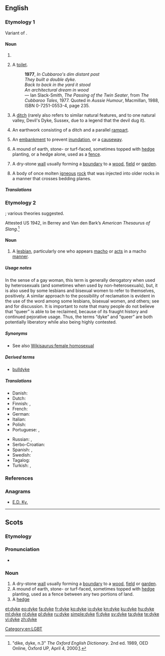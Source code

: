 {{also|dike}}
==English==
{{wikipedia}}

===Etymology 1===
Variant of {{term|dike}}.

====Noun====
{{en-noun}}

# {{alternative spelling of|dike|lang=en}}
# {{context|Australia|slang|lang=en}} A [[toilet]].
#: '''1977''', ''In Cubbaroo's dim distant past <br> They built a double dyke. <br> Back to back in the yard it stood <br> An architectural dream in wood'' <br> &mdash; Ian Slack-Smith, ''The Passing of the Twin Seater'', from ''The Cubbaroo Tales'', 1977. Quoted in ''Aussie Humour'', Macmillan, 1988, ISBN 0-7251-0553-4, page 235.
# {{context|UK|lang=en}} A [[ditch]] (rarely also refers to similar natural features, and to one natural valley, Devil's Dyke, Sussex, due to a legend that the devil dug it).
# {{context|UK|mainly S England|lang=en}} An earthwork consisting of a ditch and a parallel [[rampart]].
# {{context|British|lang=en}} An [[embankment]] to prevent [[inundation]], or a [[causeway]].
# {{context|UK|mainly Scotland and N England|lang=en}} A mound of earth, stone- or turf-faced, sometimes topped with [[hedge]] planting, or a hedge alone, used as a [[fence]].
# {{context|UK|mainly Scotland and N England|lang=en}} A dry-stone [[wall]] usually forming a [[boundary]] to a [[wood]], [[field]] or [[garden]].
# {{context|British|geology|lang=en}} A body of once molten [[igneous]] [[rock]] that was injected into older rocks in a manner that crosses bedding planes.
{{wikipedia|Devil's Dyke, Sussex}}

=====Translations=====
{{trans-see|variant spelling of dike|dike}}

===Etymology 2===
{{wikipedia|Dyke (slang)}}
{{unk.|en}}; various theories suggested.

Attested US 1942, in Berrey and Van den Bark’s ''American Thesaurus of Slang''.<ref>"dike, dyke, n.3" ''The Oxford English Dictionary''. 2nd ed. 1989, OED Online, Oxford UP, April 4, 2000.[http://dictionary.oed.com/cgi/entry/50064031].</ref>

====Noun====
{{en-noun}}

# {{context|slang|pejorative|lang=en}} A [[lesbian]], particularly one who appears [[macho]] or [[act]]s in a macho [[manner]].

=====Usage notes=====
In the sense of a gay woman, this term is generally derogatory when used by heterosexuals (and sometimes when used by non-heterosexuals), but, it is also used by some lesbians and bisexual women to refer to themselves, positively. A similar approach to the possibility of reclamation is evident in the use of the word {{term|queer}} among some lesbians, bisexual women, and others; see {{w|reclaimed word}} and {{w|reappropriation}} for discussion. It is important to note that many people do not believe that “queer” is able to be reclaimed, because of its fraught history and continued pejorative usage. Thus, the terms “dyke” and “queer” are both potentially liberatory while also being highly contested.

=====Synonyms=====
* See also [[Wikisaurus:female homosexual]]

=====Derived terms=====
* [[bulldyke]]

=====Translations=====
{{trans-top|lesbian}}
* Danish: {{t|da|lebbe|c}}
* Dutch: {{t+|nl|pot|f}}
* Finnish: {{t+|fi|lesbo}}, {{t+|fi|lepakko}}
* French: {{t+|fr|gouine|f}}
* German: {{t+|de|Lesbe|f}}
* Italian: {{t+|it|lesbica|f}}
* Polish: {{t|pl|lesba|f}}
* Portuguese: {{t+|pt|sapatão|m}}, {{t+|pt|fufa|f}}
{{trans-mid}}
* Russian: {{t+|ru|лесбия́нка|f}}, {{t|ru|ле́сби|f}}
* Serbo-Croatian: {{t+|sh|lezbijka|f}}
* Spanish: {{t+|es|tortillera|f}}, {{t+|es|bollo|f}}
* Swedish: {{t+|sv|flata|c}}
* Tagalog: {{t|tl|tibo}}
* Turkish: {{t+|tr|sevici}}, {{t+|tr|ablacı}} {{qualifier|slang}}
{{trans-bottom}}

===References===
<references/>

===Anagrams===
* [[E.D. Ky.#English|E.D. Ky.]]

[[Category:en:LGBT]]

----

==Scots==

===Etymology===
{{etyl|ang|sco}} {{m|ang|dīc}}

===Pronunciation===
* {{IPA|/dəik/|lang=sco}}

===Noun===
{{sco-noun}}

# A dry-stone [[wall]] usually forming a [[boundary]] to a [[wood]], [[field]] or [[garden]].
# A mound of earth, stone- or turf-faced, sometimes topped with [[hedge]] planting, used as a fence between any two portions of land.
# A [[hedge]]

[[et:dyke]]
[[eo:dyke]]
[[fa:dyke]]
[[fr:dyke]]
[[ko:dyke]]
[[io:dyke]]
[[kn:dyke]]
[[ku:dyke]]
[[hu:dyke]]
[[ml:dyke]]
[[nl:dyke]]
[[pl:dyke]]
[[ru:dyke]]
[[simple:dyke]]
[[fi:dyke]]
[[sv:dyke]]
[[ta:dyke]]
[[te:dyke]]
[[vi:dyke]]
[[zh:dyke]]